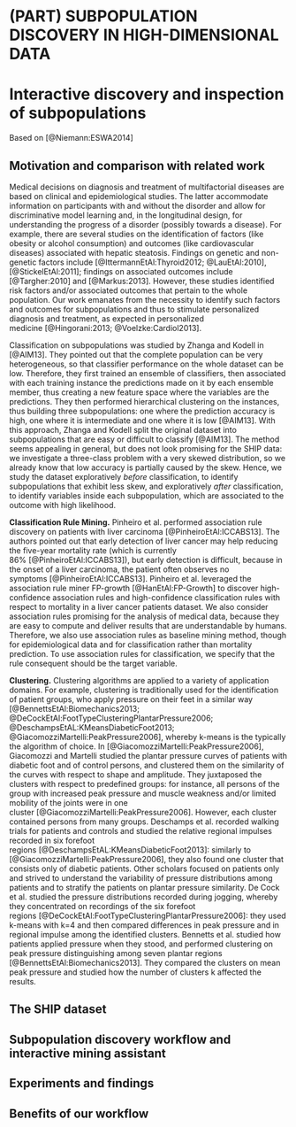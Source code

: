 # (PART) SUBPOPULATION DISCOVERY IN HIGH-DIMENSIONAL DATA {-}

# Interactive discovery and inspection of subpopulations {#imm}

Based on [@Niemann:ESWA2014]

## Motivation and comparison with related work

Medical decisions on diagnosis and treatment of multifactorial diseases are based on clinical and epidemiological studies. 
The latter accommodate information on participants with and without the disorder and allow for discriminative model learning and, in the longitudinal design, for understanding the progress of a disorder (possibly towards a disease).
For example, there are several studies on the identification of factors (like obesity or alcohol consumption) and outcomes (like cardiovascular diseases) associated with hepatic steatosis. 
Findings on genetic and non-genetic factors include [@IttermannEtAl:Thyroid2012; @LauEtAl:2010], [@StickelEtAl:2011]; findings on associated outcomes include [@Targher:2010] and [@Markus:2013].
However, these studies identified risk factors and/or associated outcomes that pertain to the whole population. 
Our work emanates from the necessity to identify such factors and outcomes for subpopulations and thus to stimulate personalized diagnosis and treatment, as expected in personalized medicine&nbsp;[@Hingorani:2013; @Voelzke:Cardiol2013].

Classification on subpopulations was studied by Zhanga and Kodell in [@AIM13].
<!-- , albeit they analyze clinical data for diagnosis, while we analyze epidemiological data to identify variables associated with the outcome.  -->
They pointed out that the complete population can be very heterogeneous, so that classifier performance on the whole dataset can be low. Therefore, they first trained an ensemble of classifiers, then associated with each training instance the predictions made on it by each ensemble member, thus creating a new feature space where the variables are the predictions. They then performed hierarchical clustering on the instances, thus building three subpopulations: one where the prediction accuracy is high, one where it is intermediate and one where it is low [@AIM13]. 
With this approach, Zhanga and Kodell split the original dataset into subpopulations that are easy or difficult to classify&nbsp;[@AIM13]. 
The method seems appealing in general, but does not look promising for the SHIP data: we investigate a three-class problem with a very skewed distribution, so we already know that low accuracy is partially caused by the skew. 
Hence, we study the dataset exploratively _before_ classification, to identify subpopulations that exhibit less skew, and exploratively _after_ classification, to identify variables inside each subpopulation, which are associated to the outcome with high likelihood.

**Classification Rule Mining.** Pinheiro et al. performed association rule discovery on patients with liver carcinoma&nbsp;[@PinheiroEtAl:ICCABS13]. 
The authors pointed out that early detection of liver cancer may help reducing the five-year mortality rate (which is currently 86%&nbsp;[@PinheiroEtAl:ICCABS13]), but early detection is difficult, because in the onset of a liver carcinoma, the patient often observes no symptoms&nbsp;[@PinheiroEtAl:ICCABS13]. 
Pinheiro et al. leveraged the association rule miner FP-growth&nbsp;[@HanEtAl:FP-Growth] to discover high-confidence association rules and high-confidence classification rules with respect to mortality in a liver cancer patients dataset. We also consider association rules promising for the analysis of medical data, because they are easy to compute and deliver results that are understandable by humans. Therefore, we also use association rules as baseline mining method, though for epidemiological data and for classification rather than mortality prediction. To use association rules for classification, we specify that the rule consequent should be the target variable. 
<!-- \textcolor{red}{(the rules are then called "classification rules"; we use this term hereafter)}. -->

<!-- \subsubsection{CBMS16} -->
**Clustering.** Clustering algorithms are applied to a variety of application domains. 
For example, clustering is traditionally used for the identification of patient groups, who apply pressure on their feet in a similar way [@BennettsEtAl:Biomechanics2013; @DeCockEtAl:FootTypeClusteringPlantarPressure2006; @DeschampsEtAL:KMeansDiabeticFoot2013; @GiacomozziMartelli:PeakPressure2006], whereby k-means is the typically the algorithm of choice.
In [@GiacomozziMartelli:PeakPressure2006], Giacomozzi and Martelli
studied the plantar pressure curves of patients with diabetic foot and of control persons, and clustered them on the similarity of the curves with respect to shape and amplitude. They juxtaposed the clusters with respect to predefined groups: for instance, all persons of the group with increased peak pressure and muscle weakness and/or limited mobility of the joints were in one cluster&nbsp;[@GiacomozziMartelli:PeakPressure2006]. 
However, each cluster contained persons from many groups.
Deschamps et al. recorded walking trials for patients and controls and studied the relative regional impulses recorded in six forefoot regions&nbsp;[@DeschampsEtAL:KMeansDiabeticFoot2013]: similarly to [@GiacomozziMartelli:PeakPressure2006], they also found one cluster that consists only of diabetic patients. 
Other scholars focused on patients only and strived to understand the variability of pressure distributions among patients and to stratify the patients on plantar pressure similarity.
De Cock et al. studied the pressure distributions recorded during jogging, whereby they concentrated on recordings of the six forefoot regions&nbsp;[@DeCockEtAl:FootTypeClusteringPlantarPressure2006]: they used k-means with k=4 and then
compared differences in peak pressure and in regional impulse among the identified clusters.
Bennetts et al. studied how patients applied pressure when they stood, and performed clustering on peak pressure 
distinguishing among seven plantar regions [@BennettsEtAl:Biomechanics2013]. 
They compared the clusters on mean peak pressure and studied how the number of clusters k affected the results.
<!-- Similarly to \cite{BennettsEtAl:Biomechanics2013,DeCockEtAl:FootTypeClusteringPlantarPressure2006}, we focus on patient stratification with clustering. As in \cite{BennettsEtAl:Biomechanics2013,GiacomozziMartelli:PeakPressure2006}, we consider all regions of the foot, not forefoot only. Unlike all aforementioned methods who determined similarity in a single way and then used $k$-means for clustering, we consider alternative ways of modeling similarity with respect to pressure, we juxtapose the clusters built by different clustering algorithms in terms of quality, and -->
<!-- we deliver visualization aids for the inspection of the most representative instance (patient foot) in each cluster. -->
<!-- The tasks of modeling similarity, learning clusters with different algorithms, comparing them and inspecting the results, constitute a complete mining workflow. In \cite{GlasserEtAl:CBMS13,NiemannEtAl:CBMS15}, we proposed workflows that encompass the specification of similarity between instances, the tuning of clustering algorithms (in \cite{NiemannEtAl:CBMS15}) and the assessment of quality. However, these workflows concern the juxtaposition of patients to healthy people, while here we concentrate on the stratification of patients only and build the workflow accordingly. -->

## The SHIP dataset

## Subpopulation discovery workflow and interactive mining assistant

## Experiments and findings  

## Benefits of our workflow


